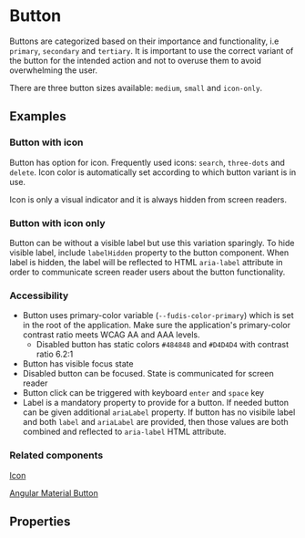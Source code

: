 
<Meta title="Button" component={ButtonComponent} />

# Button

Buttons are categorized based on their importance and functionality, i.e `primary`, `secondary` and `tertiary`.
It is important to use the correct variant of the button for the intended action and not to overuse them to avoid overwhelming the user.

There are three button sizes available: `medium`, `small` and `icon-only`.

## Examples

<Canvas>
	<Story id="components-button--all-variants"></Story>
</Canvas>

### Button with icon

Button has option for icon. Frequently used icons: <code>search</code>, <code>three-dots</code> and <code>delete</code>. Icon color is automatically set according to which button variant is in use.

Icon is only a visual indicator and it is always hidden from screen readers.

<Canvas>
	<Story id="components-button--icon-button"></Story>
</Canvas>

### Button with icon only

Button can be without a visible label but use this variation sparingly. To hide visible label, include `labelHidden` property to the button component. When label is hidden, the label will be reflected to HTML `aria-label` attribute in order to communicate screen reader users about the button functionality.

<Canvas>
	<Story id="components-button--only-icon-button"></Story>
</Canvas>

### Accessibility

- Button uses primary-color variable (`--fudis-color-primary`) which is set in the root of the application. Make sure the application's primary-color contrast ratio meets WCAG AA and AAA levels.
  - Disabled button has static colors `#484848` and `#D4D4D4` with contrast ratio 6.2:1
- Button has visible focus state
- Disabled button can be focused. State is communicated for screen reader
- Button click can be triggered with keyboard <code>enter</code> and <code>space</code> key
- Label is a mandatory property to provide for a button. If needed button can be given additional `ariaLabel` property. If button has no visibile label and both `label` and `ariaLabel` are provided, then those values are both combined and reflected to `aria-label` HTML attribute.

### Related components

[Icon](/docs/components-icon--icon)

[Angular Material Button](https://material.angular.io/components/button/overview)

## Properties

<ArgsTable of={ButtonComponent} />
